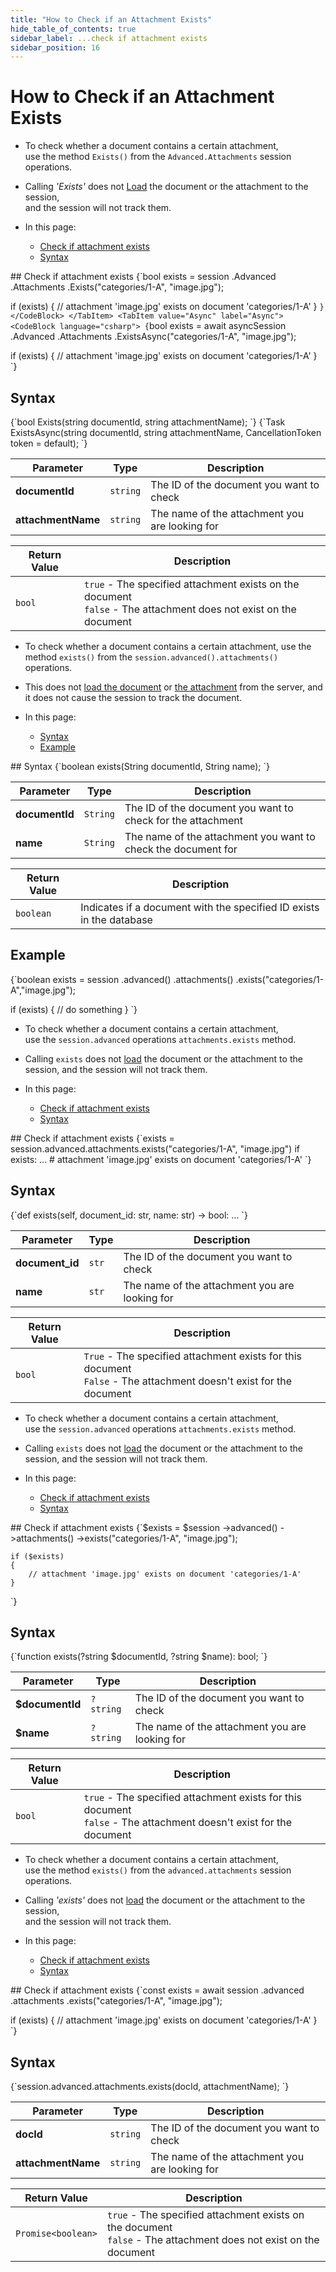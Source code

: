 ```yaml
---
title: "How to Check if an Attachment Exists"
hide_table_of_contents: true
sidebar_label: ...check if attachment exists
sidebar_position: 16
---
```





# How to Check if an Attachment Exists
<LanguageSwitcher supportedLanguages={supportedLanguages} />
<LanguageContent language="csharp">

<Admonition type="note" title="">

* To check whether a document contains a certain attachment,  
  use the method `Exists()` from the `Advanced.Attachments` session operations.  

* Calling _'Exists'_ does not [Load](../../../client-api/session/loading-entities.mdx) the document or the attachment to the session,  
  and the session will not track them.

* In this page:  
  * [Check if attachment exists](../../../client-api/session/how-to/check-if-attachment-exists.mdx#check-if-attachment-exists)  
  * [Syntax](../../../client-api/session/how-to/check-if-attachment-exists.mdx#syntax)  
</Admonition>
## Check if attachment exists

<Tabs groupId='languageSyntax'>
<TabItem value="Sync" label="Sync">
<CodeBlock language="csharp">
{`bool exists = session
    .Advanced
    .Attachments
    .Exists("categories/1-A", "image.jpg");

if (exists)
{
    // attachment 'image.jpg' exists on document 'categories/1-A'
}
`}
</CodeBlock>
</TabItem>
<TabItem value="Async" label="Async">
<CodeBlock language="csharp">
{`bool exists = await asyncSession
    .Advanced
    .Attachments
    .ExistsAsync("categories/1-A", "image.jpg");

if (exists)
{
    // attachment 'image.jpg' exists on document 'categories/1-A'
}
`}
</CodeBlock>
</TabItem>
</Tabs>



## Syntax

<Tabs groupId='languageSyntax'>
<TabItem value="Sync" label="Sync">
<CodeBlock language="csharp">
{`bool Exists(string documentId, string attachmentName);
`}
</CodeBlock>
</TabItem>
<TabItem value="Async" label="Async">
<CodeBlock language="csharp">
{`Task<bool> ExistsAsync(string documentId, string attachmentName, CancellationToken token = default);
`}
</CodeBlock>
</TabItem>
</Tabs>

| Parameter | Type | Description |
| - | - | - |
| **documentId** | `string` | The ID of the document you want to check |
| **attachmentName** | `string` | The name of the attachment you are looking for |

| Return Value | Description |
| - | - |
| `bool` | `true` - The specified attachment exists on the document<br/>`false` - The attachment does not exist on the document |




</LanguageContent>
<LanguageContent language="java">

<Admonition type="note" title="">

* To check whether a document contains a certain attachment, use the method `exists()` from the `session.advanced().attachments()` 
operations.  

* This does not [load the document](../../../client-api/session/loading-entities.mdx) or [the attachment](../../../document-extensions/attachments/loading.mdx) 
from the server, and it does not cause the session to track the document.  

* In this page:  
  * [Syntax](../../../client-api/session/how-to/check-if-attachment-exists.mdx#syntax)  
  * [Example](../../../client-api/session/how-to/check-if-attachment-exists.mdx#example)  
</Admonition>
## Syntax

<TabItem value="exists_1" label="exists_1">
<CodeBlock language="java">
{`boolean exists(String documentId, String name);
`}
</CodeBlock>
</TabItem>

| Parameter | Type | Description |
| - | - | - |
| **documentId** | `String` | The ID of the document you want to check for the attachment |
| **name** | `String` | The name of the attachment you want to check the document for |

| Return Value | Description |
| - | - |
| `boolean` | Indicates if a document with the specified ID exists in the database |



## Example

<TabItem value="exists_2" label="exists_2">
<CodeBlock language="java">
{`boolean exists = session
                    .advanced()
                    .attachments()
                    .exists("categories/1-A","image.jpg");

if (exists) \{
    // do something
\}
`}
</CodeBlock>
</TabItem>




</LanguageContent>
<LanguageContent language="python">

<Admonition type="note" title="">

* To check whether a document contains a certain attachment,  
  use the `session.advanced` operations `attachments.exists` method.  

* Calling `exists` does not [load](../../../client-api/session/loading-entities.mdx) 
  the document or the attachment to the session, and the session will not track them.

* In this page:  
  * [Check if attachment exists](../../../client-api/session/how-to/check-if-attachment-exists.mdx#check-if-attachment-exists)  
  * [Syntax](../../../client-api/session/how-to/check-if-attachment-exists.mdx#syntax)  
</Admonition>
## Check if attachment exists

<Tabs groupId='languageSyntax'>
<TabItem value="Python" label="Python">
<CodeBlock language="python exists@clientapi\session\howto\attachmentexists.py /}">
{`exists = session.advanced.attachments.exists("categories/1-A", "image.jpg")
if exists:
    ...  # attachment 'image.jpg' exists on document 'categories/1-A'
`}
</CodeBlock>
</TabItem>
</Tabs>



## Syntax

<Tabs groupId='languageSyntax'>
<TabItem value="Python" label="Python">
<CodeBlock language="python syntax@clientapi\session\howto\attachmentexists.py /}">
{`def exists(self, document_id: str, name: str) -> bool: ...
`}
</CodeBlock>
</TabItem>
</Tabs>

| Parameter | Type | Description |
| - | - | - |
| **document_id** | `str` | The ID of the document you want to check |
| **name** | `str` | The name of the attachment you are looking for |

| Return Value | Description |
| - | - |
| `bool` | `True` - The specified attachment exists for this document<br/>`False` - The attachment doesn't exist for the document |




</LanguageContent>
<LanguageContent language="php">

<Admonition type="note" title="">

* To check whether a document contains a certain attachment,  
  use the `session.advanced` operations `attachments.exists` method.  

* Calling `exists` does not [load](../../../client-api/session/loading-entities.mdx) 
  the document or the attachment to the session, and the session will not track them.

* In this page:  
  * [Check if attachment exists](../../../client-api/session/how-to/check-if-attachment-exists.mdx#check-if-attachment-exists)  
  * [Syntax](../../../client-api/session/how-to/check-if-attachment-exists.mdx#syntax)  
</Admonition>
## Check if attachment exists

<Tabs groupId='languageSyntax'>
<TabItem value="Php" label="Php">
<CodeBlock language="php exists@clientapi\session\howto\attachmentexists.php /}">
{`$exists = $session
    ->advanced()
    ->attachments()
    ->exists("categories/1-A", "image.jpg");

    if ($exists)
    {
        // attachment 'image.jpg' exists on document 'categories/1-A'
    }
`}
</CodeBlock>
</TabItem>
</Tabs>



## Syntax

<Tabs groupId='languageSyntax'>
<TabItem value="Php" label="Php">
<CodeBlock language="php syntax@clientapi\session\howto\attachmentexists.php/}">
{`function exists(?string $documentId, ?string $name): bool;
`}
</CodeBlock>
</TabItem>
</Tabs>

| Parameter | Type | Description |
| - | - | - |
| **$documentId** | `?string` | The ID of the document you want to check |
| **$name** | `?string` | The name of the attachment you are looking for |

| Return Value | Description |
| - | - |
| `bool` | `true` - The specified attachment exists for this document<br/>`false` - The attachment doesn't exist for the document |




</LanguageContent>
<LanguageContent language="nodejs">

<Admonition type="note" title="">

* To check whether a document contains a certain attachment,  
  use the method `exists()` from the `advanced.attachments` session operations.

* Calling _'exists'_ does not [load](../../../client-api/session/loading-entities.mdx) the document or the attachment to the session,  
  and the session will not track them.

* In this page:  
  * [Check if attachment exists](../../../client-api/session/how-to/check-if-attachment-exists.mdx#check-if-attachment-exists)  
  * [Syntax](../../../client-api/session/how-to/check-if-attachment-exists.mdx#syntax)  
</Admonition>
## Check if attachment exists

<TabItem value="exists" label="exists">
<CodeBlock language="js">
{`const exists = await session
    .advanced
    .attachments
    .exists("categories/1-A", "image.jpg");

if (exists) \{
    // attachment 'image.jpg' exists on document 'categories/1-A'
\}
`}
</CodeBlock>
</TabItem>



## Syntax

<TabItem value="syntax" label="syntax">
<CodeBlock language="js">
{`session.advanced.attachments.exists(docId, attachmentName);
`}
</CodeBlock>
</TabItem>

| Parameter | Type | Description |
| - | - | - |
| **docId** | `string` | The ID of the document you want to check |
| **attachmentName** | `string` | The name of the attachment you are looking for |

| Return Value | Description |
| - | - |
| `Promise<boolean>` | `true` - The specified attachment exists on the document<br/>`false` - The attachment does not exist on the document |




</LanguageContent>

<!---
### Session
- [What is a Session and How Does it Work](../../../client-api/session/what-is-a-session-and-how-does-it-work)
- [Loading Entities](../../../client-api/session/loading-entities)
- [How to Check if Entity has Changed](../../../client-api/session/how-to/check-if-entity-has-changed)
- [How to Check if There are Any Changes on a Session](../../../client-api/session/how-to/check-if-there-are-any-changes-on-a-session)
- [Evict Entity From a Session](../../../client-api/session/how-to/evict-entity-from-a-session)
- [Refresh Entity](../../../client-api/session/how-to/refresh-entity)


-->